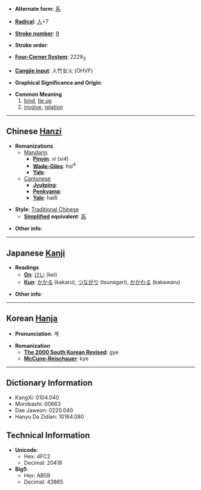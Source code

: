 * '''Alternate form''': [[系]]

* '''[[Wiktionary:Chinese radical index| Radical]]''': [[Wiktionary:Chinese radical index 人|人]]+7

* '''[[Wiktionary:Chinese total strokes index|Stroke number]]''': [[Wiktionary:Chinese total strokes index 9|9]]

* '''Stroke order''': 

* '''[[Wiktionary:Chinese four corner index|Four-Corner System]]''': 2229<sub>3</sub>

* '''[[Wiktionary:Chinese Cangjie index|Cangjie input]]''': 人竹女火 (OHVF)

* '''Graphical Significance and Origin''': 

* '''Common Meaning'''
*#[[bind]], [[tie up]]
*# [[involve]], [[relation]]

----

== Chinese [[Hanzi]] ==

* '''Romanizations'''
** [[Mandarin]]
*** '''[[Pinyin]]''': xì (xi4)
*** '''[[Wade-Giles]]''': hsi<sup>4</sup>
*** '''[[Yale]]''': 
**[[Cantonese]]
***'''[[Jyutping]]''':
***'''[[Penkyamp]]''': 
***'''[[Yale]]''': hai6

* '''Style''': [[Traditional Chinese]] 
** '''[[Simplified Chinese|Simplified]] equivalent''': [[系]]

* '''Other info''': 

----

== Japanese [[Kanji]] ==

* '''Readings'''
** '''[[On]]''': [[けい]] (kei)
** '''[[Kun]]''': [[かかる]] (kakaru), [[つながり]] (tsunagari), [[かかわる]] (kakawaru)

* '''Other info''':  

----

== Korean [[Hanja]] ==

* '''Pronunciation''': 계

* '''Romanization'''
** '''[[The 2000 South Korean Revised Romanization|The 2000 South Korean Revised]]''': gye
** '''[[McCune-Reischauer]]''': kye

----

== Dictionary Information ==

* KangXi: 0104.040
* Morobashi: 00663
* Dae Jaweon: 0220.040
* Hanyu Da Zidian: 10164.080

== Technical Information ==

* '''Unicode''':
** Hex: 4FC2
** Decimal: 20418
* '''Big5''':
** Hex: AB59
** Decimal: 43865
